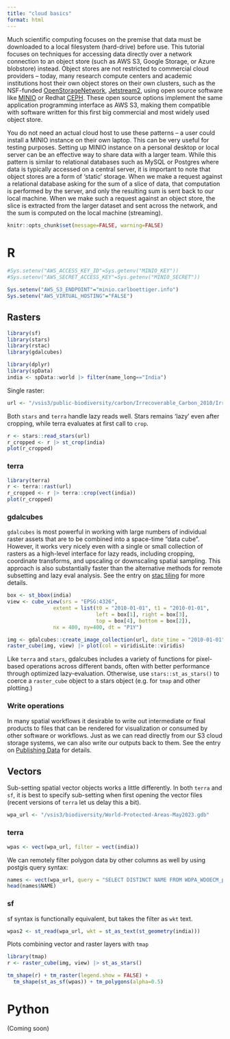 ```yaml
---
title: "cloud basics"
format: html
---
```


Much scientific computing focuses on the premise that data must be downloaded to a local filesystem (hard-drive) before use.  This tutorial focuses on techniques for accessing data directly over a network connection to an object store (such as AWS S3, Google Storage, or Azure blobstore) instead. Object stores are not restricted to commercial cloud providers -- today, many research compute centers and academic institutions host their own object stores on their own clusters, such as the NSF-funded [OpenStorageNetwork](https://www.openstoragenetwork.org/),  [Jetstream2](https://docs.jetstream-cloud.org/overview/overview-doc/), using open source software like [MINIO](https://min.io) or Redhat [CEPH](https://access.redhat.com/documentation/en-us/red_hat_ceph_storage/1.3/html/object_gateway_guide_for_red_hat_enterprise_linux/object_gateway_s3_api).  These open source options implement the same application programming interface as AWS S3, making them compatible with software written for this first big commercial and most widely used object store.  

You do not need an actual cloud host to use these patterns -- a user could install a MINIO instance on their own laptop.  This can be very useful for testing purposes.  Setting up MINIO instance on a personal desktop or local server can be an effective way to share data with a larger team.  While this pattern is similar to relational databases such as MySQL or Postgres where data is typically accessed on a central server, it is important to note that object stores are a form of 'static' storage.  When we make a request against a relational database asking for the sum of a slice of data, that computation is performed by the server, and only the resulting sum is sent back to our local machine. When we make such a request against an object store, the slice is extracted from the larger dataset and sent across the network, and the sum is computed on the  local machine (streaming).


```r
knitr::opts_chunk$set(message=FALSE, warning=FALSE)
```

# R 

```r
#Sys.setenv("AWS_ACCESS_KEY_ID"=Sys.getenv("MINIO_KEY"))
#Sys.setenv("AWS_SECRET_ACCESS_KEY"=Sys.getenv("MINIO_SECRET"))
```

```r
Sys.setenv("AWS_S3_ENDPOINT"="minio.carlboettiger.info")
Sys.setenv("AWS_VIRTUAL_HOSTING"="FALSE")
```

## Rasters

```r
library(sf)
library(stars)
library(rstac)
library(gdalcubes)
```

```r
library(dplyr)
library(spData)
india <- spData::world |> filter(name_long=="India") 
```

Single raster:

```r
url <- "/vsis3/public-biodiversity/carbon/Irrecoverable_Carbon_2010/Irrecoverable_C_Total_2010.tif"
```


Both `stars` and `terra` handle lazy reads well.  Stars remains 'lazy' even after cropping, while terra evaluates at first call to `crop`.  

```r
r <- stars::read_stars(url)
r_cropped <- r |> st_crop(india)
plot(r_cropped)
```


### terra

```r
library(terra)
r <- terra::rast(url)
r_cropped <- r |> terra::crop(vect(india))
plot(r_cropped)
```

### gdalcubes

`gdalcubes` is most powerful in working with large numbers of individual raster assets that are to be combined into a space-time "data cube".  However, it works very nicely even with a single or small collection of rasters as a high-level interface for lazy reads, including cropping, coordinate transforms, and upscaling or downscaling spatial sampling.  This approach is also substantially faster than the alternative methods for remote subsetting and lazy eval analysis.  See the entry on [stac tiling](stac_tiling.html) for more details. 

```r
box <- st_bbox(india)
view <- cube_view(srs = "EPSG:4326",
               extent = list(t0 = "2010-01-01", t1 = "2010-01-01",
                             left = box[1], right = box[3],
                             top = box[4], bottom = box[2]),
               nx = 400, ny=400, dt = "P1Y")

img <- gdalcubes::create_image_collection(url, date_time = "2010-01-01")
raster_cube(img, view) |> plot(col = viridisLite::viridis)
```

Like `terra` and `stars`, gdalcubes includes a variety of functions for pixel-based operations across different bands, often with better performance through optimized lazy-evaluation.  Otherwise, use `stars::st_as_stars()` to coerce a `raster_cube` object to  a stars object (e.g. for `tmap` and other plotting.)

### Write operations

In many spatial workflows it desirable to write out intermediate or final products to files that can be rendered for visualization or consumed by other software or workflows.  Just as we can read directly from our S3 cloud storage systems, we can also write our outputs back to them.  See the entry on [Publishing Data](publish.html) for details.  

## Vectors

Sub-setting spatial vector objects works a little differently.  In both `terra` and `sf`, it is best to specify sub-setting when first opening the vector files (recent versions of `terra` let us delay this a bit).

```r
wpa_url <- "/vsis3/biodiversity/World-Protected-Areas-May2023.gdb"
```

### terra

```r
wpas <- vect(wpa_url, filter = vect(india))
```

We can remotely filter polygon data by other columns as well by using postgis query syntax:

```r
names <- vect(wpa_url, query = "SELECT DISTINCT NAME FROM WDPA_WDOECM_poly_May2023_all")
head(names$NAME)
```

### sf

sf syntax is functionally equivalent, but takes the filter as `wkt` text. 

```r
wpas2 <- st_read(wpa_url, wkt = st_as_text(st_geometry(india)))
```

Plots combining vector and raster layers with `tmap`

```r
library(tmap)
r <- raster_cube(img, view) |> st_as_stars()

tm_shape(r) + tm_raster(legend.show = FALSE) +
  tm_shape(st_as_sf(wpas)) + tm_polygons(alpha=0.5)
```


# Python


(Coming soon)